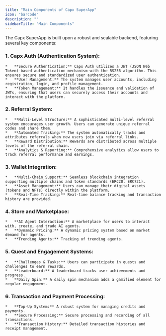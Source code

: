 ```yaml
---
title: "Main Components of Capx SuperApp"
icon: "barcode"
description: ""
sidebarTitle: "Main Components"
---
```


The Capx SuperApp is built upon a robust and scalable backend, featuring several key components:

### 1.  **Capx Auth (Authentication System):**

    *   **Secure Authentication:** Capx Auth utilizes a JWT (JSON Web Token)-based authentication mechanism with the RS256 algorithm. This ensures secure and standardized user authentication.
    *   **User Management:** The system manages user accounts, including registration, login, and profile management.
    *   **Token Management:** It handles the issuance and validation of JWTs, ensuring that users can securely access their accounts and interact with the platform.

### 2.  **Referral System:**

    *   **Multi-Level Structure:** A sophisticated multi-level referral system encourages user growth. Users can generate unique referral codes and share them.
    *   **Automated Tracking:** The system automatically tracks and attributes referrals when new users join via referral links.
    *   **Reward Distribution:** Rewards are distributed across multiple levels of the referral chain.
    *   **Analytics & Reporting:** Comprehensive analytics allow users to track referral performance and earnings.

### 3.  **Wallet Integration:**

    *   **Multi-Chain Support:** Seamless blockchain integration supporting multiple chains and token standards (ERC20, ERC721).
    *   **Asset Management:** Users can manage their digital assets (tokens and NFTs) directly within the platform.
    *   **Real-Time Tracking:** Real-time balance tracking and transaction history are provided.

### 4.  **Store and Marketplace:**

    *   **AI Agent Interaction:** A marketplace for users to interact with, create, and trade AI agents.
    *   **Dynamic Pricing:** A dynamic pricing system based on market demand for agents.
    *   **Trending Agents:** Tracking of trending agents.

### 5.  **Quest and Engagement Systems:**

    *   **Challenges & Tasks:** Users can participate in quests and challenges to earn rewards.
    *   **Leaderboard:** A leaderboard tracks user achievements and progress.
    *   **Daily Spin:** A daily spin mechanism adds a gamified element for regular engagement.

### 6.  **Transaction and Payment Processing:**

    *   **Top-Up System:** A robust system for managing credits and payments.
    *   **Secure Processing:** Secure processing and recording of all transactions.
    *   **Transaction History:** Detailed transaction histories and receipt management.
